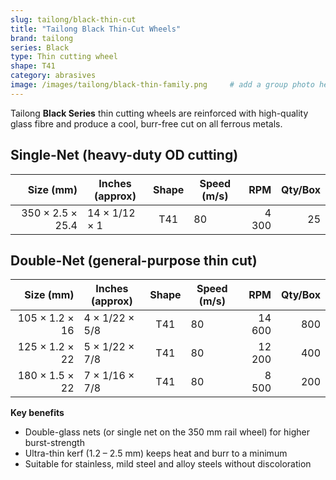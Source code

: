 ```yaml
---
slug: tailong/black-thin-cut
title: "Tailong Black Thin-Cut Wheels"
brand: tailong
series: Black
type: Thin cutting wheel
shape: T41
category: abrasives
image: /images/tailong/black-thin-family.png     # add a group photo here
---
```


Tailong **Black Series** thin cutting wheels are reinforced with high-quality
glass fibre and produce a cool, burr-free cut on all ferrous metals.

## Single-Net  (heavy-duty OD cutting)

| Size&nbsp;(mm) | Inches (approx) | Shape | Speed (m/s) |  RPM | Qty/Box |
|---------------:|-----------------|:-----:|-------------|-----:|--------:|
| 350 × 2.5 × 25.4 | 14 × 1/12 × 1 | T41 | 80 | 4 300 | 25 |

## Double-Net  (general-purpose thin cut)

| Size&nbsp;(mm) | Inches (approx) | Shape | Speed (m/s) |   RPM | Qty/Box |
|---------------:|-----------------|:-----:|-------------|------:|--------:|
| 105 × 1.2 × 16 | 4 × 1/22 × 5/8  | T41 | 80 | 14 600 | 800 |
| 125 × 1.2 × 22 | 5 × 1/22 × 7/8  | T41 | 80 | 12 200 | 400 |
| 180 × 1.5 × 22 | 7 × 1/16 × 7/8  | T41 | 80 |  8 500 | 200 |

**Key benefits**

- Double-glass nets (or single net on the 350 mm rail wheel) for higher
  burst-strength  
- Ultra-thin kerf (1.2 – 2.5 mm) keeps heat and burr to a minimum  
- Suitable for stainless, mild steel and alloy steels without discoloration
